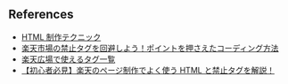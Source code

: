 ## References

- [HTML 制作テクニック](https://mainmenu.rms.rakuten.co.jp/auth/index.phtml?params=navi/beginner/html/index.html&s=&param2=0)
- [楽天市場の禁止タグを回避しよう！ポイントを押さえたコーディング方法](https://captainec.jp/rakuten/spin_off/cording_ng)
- [楽天広場で使えるタグ一覧](https://plaza.rakuten.co.jp/demerara/7002/)
- [【初心者必見】楽天のページ制作でよく使う HTML と禁止タグを解説！](https://www.5springs.co.jp/blog/rakuten-html/)
